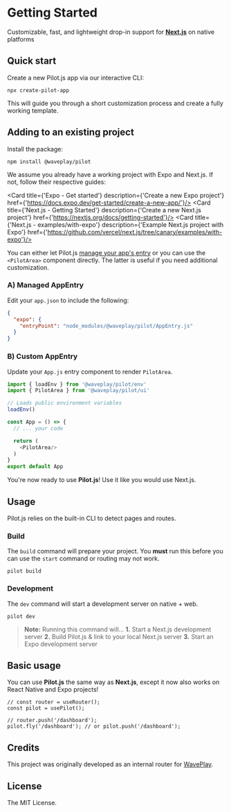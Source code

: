 
# Getting Started

Customizable, fast, and lightweight drop-in support for **[Next.js](https://nextjs.org/)** on native platforms

## Quick start

Create a new Pilot.js app via our interactive CLI:

```bash:Terminal
npx create-pilot-app
```

This will guide you through a short customization process and create a fully working template.

## Adding to an existing project

Install the package:

```bash:Terminal
npm install @waveplay/pilot
```

We assume you already have a working project with Expo and Next.js. If not, follow their respective guides:

<Card
	title={'Expo - Get started'}
	description={'Create a new Expo project'}
	href={'https://docs.expo.dev/get-started/create-a-new-app/'}/>
<Card
	title={'Next.js - Getting Started'}
	description={'Create a new Next.js project'}
	href={'https://nextjs.org/docs/getting-started'}/>
<Card
	title={'Next.js - examples/with-expo'}
	description={'Example Next.js project with Expo'}
	href={'https://github.com/vercel/next.js/tree/canary/examples/with-expo'}/>

You can either let Pilot.js [manage your app's entry](/docs/managed-entry) or you can use the `<PilotArea>` component directly. The latter is useful if you need additional customization.

### A) Managed AppEntry

Edit your `app.json` to include the following:

```json:app.json
{
  "expo": {
    "entryPoint": "node_modules/@waveplay/pilot/AppEntry.js"
  }
}
```

### B) Custom AppEntry
Update your `App.js` entry component to render `PilotArea`.

```jsx:App.js
import { loadEnv } from '@waveplay/pilot/env'
import { PilotArea } from '@waveplay/pilot/ui'

// Loads public environment variables
loadEnv()

const App = () => {
  // ... your code

  return (
    <PilotArea/>
  )
}
export default App
```

You're now ready to use **Pilot.js**! Use it like you would use Next.js.

## Usage

Pilot.js relies on the built-in CLI to detect pages and routes.

### Build

The `build` command will prepare your project. You **must** run this before you can use the `start` command or routing may not work.

```bash:Terminal
pilot build
```

### Development

The `dev` command will start a development server on native + web.

```bash:Terminal
pilot dev
```

> **Note:** Running this command will...
> **1.** Start a Next.js development server
> **2.** Build Pilot.js & link to your local Next.js server
> **3.** Start an Expo development server

## Basic usage

You can use **Pilot.js** the same way as **Next.js**, except it now also works on React Native and Expo projects!

```ts:SomeComponent.tsx
// const router = useRouter();
const pilot = usePilot();

// router.push('/dashboard');
pilot.fly('/dashboard'); // or pilot.push('/dashboard');
```

## Credits

This project was originally developed as an internal router for [WavePlay](https://waveplay.com).

## License

The MIT License.
